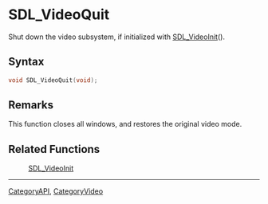 = SDL_VideoQuit =

Shut down the video subsystem, if initialized with [[SDL_VideoInit]]().

== Syntax ==

<syntaxhighlight lang='c'>
void SDL_VideoQuit(void);
</syntaxhighlight>

== Remarks ==

This function closes all windows, and restores the original video mode.

== Related Functions ==

:[[SDL_VideoInit]]

----
[[CategoryAPI]], [[CategoryVideo]]


